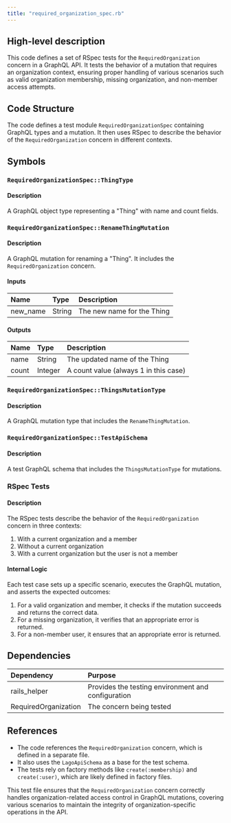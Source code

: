 ```yaml
---
title: "required_organization_spec.rb"
---
```


## High-level description
This code defines a set of RSpec tests for the `RequiredOrganization` concern in a GraphQL API. It tests the behavior of a mutation that requires an organization context, ensuring proper handling of various scenarios such as valid organization membership, missing organization, and non-member access attempts.

## Code Structure
The code defines a test module `RequiredOrganizationSpec` containing GraphQL types and a mutation. It then uses RSpec to describe the behavior of the `RequiredOrganization` concern in different contexts.

## Symbols

### `RequiredOrganizationSpec::ThingType`
#### Description
A GraphQL object type representing a "Thing" with name and count fields.

### `RequiredOrganizationSpec::RenameThingMutation`
#### Description
A GraphQL mutation for renaming a "Thing". It includes the `RequiredOrganization` concern.

#### Inputs
| Name | Type | Description |
|:-----|:-----|:------------|
| new_name | String | The new name for the Thing |

#### Outputs
| Name | Type | Description |
|:-----|:-----|:------------|
| name | String | The updated name of the Thing |
| count | Integer | A count value (always 1 in this case) |

### `RequiredOrganizationSpec::ThingsMutationType`
#### Description
A GraphQL mutation type that includes the `RenameThingMutation`.

### `RequiredOrganizationSpec::TestApiSchema`
#### Description
A test GraphQL schema that includes the `ThingsMutationType` for mutations.

### RSpec Tests
#### Description
The RSpec tests describe the behavior of the `RequiredOrganization` concern in three contexts:

1. With a current organization and a member
2. Without a current organization
3. With a current organization but the user is not a member

#### Internal Logic
Each test case sets up a specific scenario, executes the GraphQL mutation, and asserts the expected outcomes:

1. For a valid organization and member, it checks if the mutation succeeds and returns the correct data.
2. For a missing organization, it verifies that an appropriate error is returned.
3. For a non-member user, it ensures that an appropriate error is returned.

## Dependencies
| Dependency | Purpose |
|:-----------|:--------|
| rails_helper | Provides the testing environment and configuration |
| RequiredOrganization | The concern being tested |

## References
- The code references the `RequiredOrganization` concern, which is defined in a separate file.
- It also uses the `LagoApiSchema` as a base for the test schema.
- The tests rely on factory methods like `create(:membership)` and `create(:user)`, which are likely defined in factory files.

This test file ensures that the `RequiredOrganization` concern correctly handles organization-related access control in GraphQL mutations, covering various scenarios to maintain the integrity of organization-specific operations in the API.